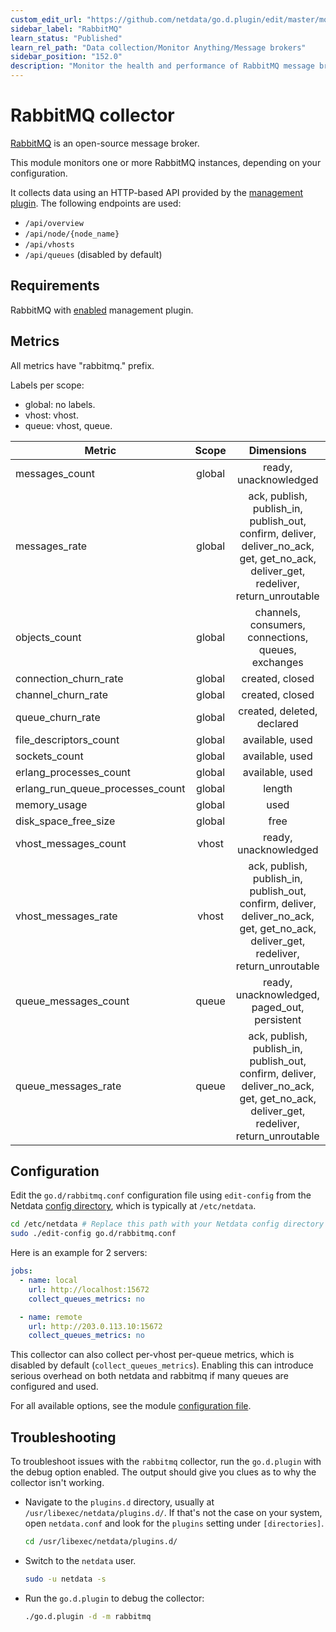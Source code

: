 ```yaml
---
custom_edit_url: "https://github.com/netdata/go.d.plugin/edit/master/modules/rabbitmq/README.md"
sidebar_label: "RabbitMQ"
learn_status: "Published"
learn_rel_path: "Data collection/Monitor Anything/Message brokers"
sidebar_position: "152.0"
description: "Monitor the health and performance of RabbitMQ message brokers with zero configuration, per-second metric granularity, and interactive visualizations."
---
```



# RabbitMQ collector

[RabbitMQ](https://www.rabbitmq.com/) is an open-source message broker.

This module monitors one or more RabbitMQ instances, depending on your configuration.

It collects data using an HTTP-based API provided by the [management plugin](https://www.rabbitmq.com/management.html).
The following endpoints are used:

- `/api/overview`
- `/api/node/{node_name}`
- `/api/vhosts`
- `/api/queues` (disabled by default)

## Requirements

RabbitMQ with [enabled](https://www.rabbitmq.com/management.html#getting-started) management plugin.

## Metrics

All metrics have "rabbitmq." prefix.

Labels per scope:

- global: no labels.
- vhost: vhost.
- queue: vhost, queue.

| Metric                           | Scope  |                                                             Dimensions                                                              |    Units     |
|----------------------------------|:------:|:-----------------------------------------------------------------------------------------------------------------------------------:|:------------:|
| messages_count                   | global |                                                        ready, unacknowledged                                                        |   messages   |
| messages_rate                    | global | ack, publish, publish_in, publish_out, confirm, deliver, deliver_no_ack, get, get_no_ack, deliver_get, redeliver, return_unroutable |  messages/s  |
| objects_count                    | global |                                         channels, consumers, connections, queues, exchanges                                         |   messages   |
| connection_churn_rate            | global |                                                           created, closed                                                           | operations/s |
| channel_churn_rate               | global |                                                           created, closed                                                           | operations/s |
| queue_churn_rate                 | global |                                                     created, deleted, declared                                                      | operations/s |
| file_descriptors_count           | global |                                                           available, used                                                           |      fd      |
| sockets_count                    | global |                                                           available, used                                                           |   sockets    |
| erlang_processes_count           | global |                                                           available, used                                                           |  processes   |
| erlang_run_queue_processes_count | global |                                                               length                                                                |  processes   |
| memory_usage                     | global |                                                                used                                                                 |    bytes     |
| disk_space_free_size             | global |                                                                free                                                                 |    bytes     |
| vhost_messages_count             | vhost  |                                                        ready, unacknowledged                                                        |   messages   |
| vhost_messages_rate              | vhost  | ack, publish, publish_in, publish_out, confirm, deliver, deliver_no_ack, get, get_no_ack, deliver_get, redeliver, return_unroutable |  messages/s  |
| queue_messages_count             | queue  |                                            ready, unacknowledged, paged_out, persistent                                             |   messages   |
| queue_messages_rate              | queue  | ack, publish, publish_in, publish_out, confirm, deliver, deliver_no_ack, get, get_no_ack, deliver_get, redeliver, return_unroutable |  messages/s  |

## Configuration

Edit the `go.d/rabbitmq.conf` configuration file using `edit-config` from the
Netdata [config directory](https://learn.netdata.cloud/docs/configure/nodes), which is typically at `/etc/netdata`.

```bash
cd /etc/netdata # Replace this path with your Netdata config directory
sudo ./edit-config go.d/rabbitmq.conf
```

Here is an example for 2 servers:

```yaml
jobs:
  - name: local
    url: http://localhost:15672
    collect_queues_metrics: no

  - name: remote
    url: http://203.0.113.10:15672
    collect_queues_metrics: no
```

This collector can also collect per-vhost per-queue metrics, which is disabled by
default (`collect_queues_metrics`). Enabling this can introduce serious overhead on both netdata and rabbitmq if many
queues are configured and used.

For all available options, see the
module [configuration file](https://github.com/netdata/go.d.plugin/blob/master/config/go.d/rabbitmq.conf).

## Troubleshooting

To troubleshoot issues with the `rabbitmq` collector, run the `go.d.plugin` with the debug option enabled. The output
should give you clues as to why the collector isn't working.

- Navigate to the `plugins.d` directory, usually at `/usr/libexec/netdata/plugins.d/`. If that's not the case on
  your system, open `netdata.conf` and look for the `plugins` setting under `[directories]`.

  ```bash
  cd /usr/libexec/netdata/plugins.d/
  ```

- Switch to the `netdata` user.

  ```bash
  sudo -u netdata -s
  ```

- Run the `go.d.plugin` to debug the collector:

  ```bash
  ./go.d.plugin -d -m rabbitmq
  ```
